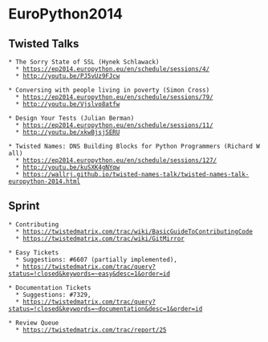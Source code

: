 = EuroPython2014 = 

== Twisted Talks ==
 * The Sorry State of SSL (Hynek Schlawack)
   * https://ep2014.europython.eu/en/schedule/sessions/4/
   * http://youtu.be/PJ5vUz9FJcw

 * Conversing with people living in poverty (Simon Cross)
   * https://ep2014.europython.eu/en/schedule/sessions/79/
   * http://youtu.be/Vjslvo8atfw

 * Design Your Tests (Julian Berman)
   * https://ep2014.europython.eu/en/schedule/sessions/11/
   * http://youtu.be/xkwBjsjSERU

 * Twisted Names: DNS Building Blocks for Python Programmers (Richard Wall)
   * https://ep2014.europython.eu/en/schedule/sessions/127/
   * http://youtu.be/kuSXK4gNYqw
   * https://wallrj.github.io/twisted-names-talk/twisted-names-talk-europython-2014.html


== Sprint ==

 * Contributing
   * https://twistedmatrix.com/trac/wiki/BasicGuideToContributingCode
   * https://twistedmatrix.com/trac/wiki/GitMirror

 * Easy Tickets
   * Suggestions: #6607 (partially implemented),
   * https://twistedmatrix.com/trac/query?status=!closed&keywords=~easy&desc=1&order=id

 * Documentation Tickets
   * Suggestions: #7329,
   * https://twistedmatrix.com/trac/query?status=!closed&keywords=~documentation&desc=1&order=id

 * Review Queue
   * https://twistedmatrix.com/trac/report/25